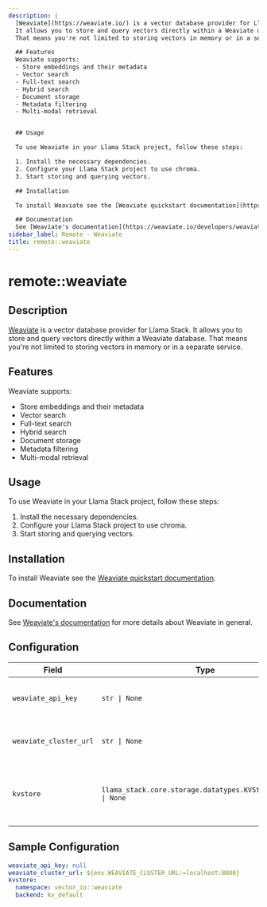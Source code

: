 ```yaml
---
description: |
  [Weaviate](https://weaviate.io/) is a vector database provider for Llama Stack.
  It allows you to store and query vectors directly within a Weaviate database.
  That means you're not limited to storing vectors in memory or in a separate service.

  ## Features
  Weaviate supports:
  - Store embeddings and their metadata
  - Vector search
  - Full-text search
  - Hybrid search
  - Document storage
  - Metadata filtering
  - Multi-modal retrieval


  ## Usage

  To use Weaviate in your Llama Stack project, follow these steps:

  1. Install the necessary dependencies.
  2. Configure your Llama Stack project to use chroma.
  3. Start storing and querying vectors.

  ## Installation

  To install Weaviate see the [Weaviate quickstart documentation](https://weaviate.io/developers/weaviate/quickstart).

  ## Documentation
  See [Weaviate's documentation](https://weaviate.io/developers/weaviate) for more details about Weaviate in general.
sidebar_label: Remote - Weaviate
title: remote::weaviate
---
```


# remote::weaviate

## Description


[Weaviate](https://weaviate.io/) is a vector database provider for Llama Stack.
It allows you to store and query vectors directly within a Weaviate database.
That means you're not limited to storing vectors in memory or in a separate service.

## Features
Weaviate supports:
- Store embeddings and their metadata
- Vector search
- Full-text search
- Hybrid search
- Document storage
- Metadata filtering
- Multi-modal retrieval


## Usage

To use Weaviate in your Llama Stack project, follow these steps:

1. Install the necessary dependencies.
2. Configure your Llama Stack project to use chroma.
3. Start storing and querying vectors.

## Installation

To install Weaviate see the [Weaviate quickstart documentation](https://weaviate.io/developers/weaviate/quickstart).

## Documentation
See [Weaviate's documentation](https://weaviate.io/developers/weaviate) for more details about Weaviate in general.


## Configuration

| Field | Type | Required | Default | Description |
|-------|------|----------|---------|-------------|
| `weaviate_api_key` | `str \| None` | No |  | The API key for the Weaviate instance |
| `weaviate_cluster_url` | `str \| None` | No | localhost:8080 | The URL of the Weaviate cluster |
| `kvstore` | `llama_stack.core.storage.datatypes.KVStoreReference \| None` | No |  | Config for KV store backend (SQLite only for now) |

## Sample Configuration

```yaml
weaviate_api_key: null
weaviate_cluster_url: ${env.WEAVIATE_CLUSTER_URL:=localhost:8080}
kvstore:
  namespace: vector_io::weaviate
  backend: kv_default
```
